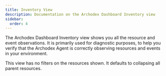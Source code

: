 ```yaml
---
title: Inventory View
description: Documentation on the Archodex Dashboard Inventory view
sidebar:
  order: 4
---
```




<Screenshot src={InventoryLight} srcDark={InventoryDark} alt="Screenshot of the Archodex Dashboard Inventory view" />

The Archodex Dashboard Inventory view shows you all the resource and event observations. It is primarily used for
diagnostic purposes, to help you verify that the Archodex Agent is correctly observing resources and events in your
environment.

This view has no filters on the resources shown. It defaults to collapsing all parent resources.
